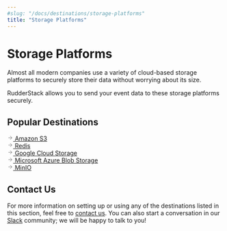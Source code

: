 ```yaml
---
#slug: "/docs/destinations/storage-platforms"
title: "Storage Platforms"
---
```


# Storage Platforms

Almost all modern companies use a variety of cloud-based storage platforms to securely store their data without worrying about its size.

RudderStack allows you to send your event data to these storage platforms securely.

## Popular Destinations

<a class="pageRef" href="amazon-s3/">
  <div class="pageRefInner">
    <span class="pageRefArrow">
      <svg
        preserveAspectRatio="xMidYMid meet"
        height="1em"
        width="1em"
        fill="none"
        xmlns="http://www.w3.org/2000/svg"
        viewBox="0 0 24 24"
        strokeWidth="2"
        strokeLinecap="round"
        strokeLinejoin="round"
        stroke="currentColor"
        class="rightRefArrow"
      >
        <g>
          <line x1="5" y1="12" x2="19" y2="12"></line>
          <polyline points="12 5 19 12 12 19"></polyline>
        </g>
      </svg>
    </span>
    <span class="mainRefText">
      Amazon S3
    </span>
  </div>
</a>

<a class="pageRef" href="redis/">
  <div class="pageRefInner">
    <span class="pageRefArrow">
      <svg
        preserveAspectRatio="xMidYMid meet"
        height="1em"
        width="1em"
        fill="none"
        xmlns="http://www.w3.org/2000/svg"
        viewBox="0 0 24 24"
        strokeWidth="2"
        strokeLinecap="round"
        strokeLinejoin="round"
        stroke="currentColor"
        class="rightRefArrow"
      >
        <g>
          <line x1="5" y1="12" x2="19" y2="12"></line>
          <polyline points="12 5 19 12 12 19"></polyline>
        </g>
      </svg>
    </span>
    <span class="mainRefText">
      Redis
    </span>
  </div>
</a>

<a class="pageRef" href="google-cloud-storage/">
  <div class="pageRefInner">
    <span class="pageRefArrow">
      <svg
        preserveAspectRatio="xMidYMid meet"
        height="1em"
        width="1em"
        fill="none"
        xmlns="http://www.w3.org/2000/svg"
        viewBox="0 0 24 24"
        strokeWidth="2"
        strokeLinecap="round"
        strokeLinejoin="round"
        stroke="currentColor"
        class="rightRefArrow"
      >
        <g>
          <line x1="5" y1="12" x2="19" y2="12"></line>
          <polyline points="12 5 19 12 12 19"></polyline>
        </g>
      </svg>
    </span>
    <span class="mainRefText">
      Google Cloud Storage
    </span>
  </div>
</a>

<a class="pageRef" href="microsoft-azure-blob-storage/">
  <div class="pageRefInner">
    <span class="pageRefArrow">
      <svg
        preserveAspectRatio="xMidYMid meet"
        height="1em"
        width="1em"
        fill="none"
        xmlns="http://www.w3.org/2000/svg"
        viewBox="0 0 24 24"
        strokeWidth="2"
        strokeLinecap="round"
        strokeLinejoin="round"
        stroke="currentColor"
        class="rightRefArrow"
      >
        <g>
          <line x1="5" y1="12" x2="19" y2="12"></line>
          <polyline points="12 5 19 12 12 19"></polyline>
        </g>
      </svg>
    </span>
    <span class="mainRefText">
      Microsoft Azure Blob Storage
    </span>
  </div>
</a>

<a class="pageRef" href="minio/">
  <div class="pageRefInner">
    <span class="pageRefArrow">
      <svg
        preserveAspectRatio="xMidYMid meet"
        height="1em"
        width="1em"
        fill="none"
        xmlns="http://www.w3.org/2000/svg"
        viewBox="0 0 24 24"
        strokeWidth="2"
        strokeLinecap="round"
        strokeLinejoin="round"
        stroke="currentColor"
        class="rightRefArrow"
      >
        <g>
          <line x1="5" y1="12" x2="19" y2="12"></line>
          <polyline points="12 5 19 12 12 19"></polyline>
        </g>
      </svg>
    </span>
    <span class="mainRefText">
      MinIO
    </span>
  </div>
</a>

## Contact Us

For more information on setting up or using any of the destinations listed in this section, feel free to [contact us](mailto:%20docs@rudderstack.com). You can also start a conversation in our [Slack](https://rudderstack.com/join-rudderstack-slack-community) community; we will be happy to talk to you!
